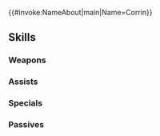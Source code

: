 {{#invoke:NameAbout|main|Name=Corrin}}{{HeroPage Tabs}}
{{Hero Infobox
|Name=Corrin
|Person=Corrin M
|Title=Bloodbound Beast
|WeaponType=Blue Breath
|Origin=Fire Emblem Fates
|Gender=Male
|MoveType=Infantry
|actorJP=島﨑信長
|actorEN=Cam Clarke
|artist=argon
|additionDate=May 7, 2020
|releaseDate=May 8, 2020
|randomStartTime=2020-06-08T07:00:00Z
|poolDate=May 29, 2020
|poolRarities=5
|TagID=暴走カムイ男
|InternalID=518
|Properties=fallen,specRate_202302
|cv1=11
|cv2=100100
|description=A prince born in Hoshido but raised in Nohr. Within the blood coursing through his veins, a brutal presence lies sleeping. Appears in Fire Emblem Fates.
}}
{{Stats Page
|Lv1HP=18|Lv1ATK=8|Lv1SPD=8|Lv1DEF=5|Lv1RES=4
|GRHP=55|GRATK=70|GRSPD=70|GRDEF=65|GRRES=50
}}
==Skills==
===Weapons===
{{Weapons Table
|weapon1=Fire Breath
|weapon1Default=1
|weapon1Unlock=1
|weapon2=Fire Breath+
|weapon2Default=2
|weapon2Unlock=2
|weapon3=Flametongue
|weapon3Default=4
|weapon3Unlock=3
|weapon4=Brutal Breath
|weapon4Default=5
|weapon4Unlock=5
}}
===Assists===
{{Assists Table
}}
===Specials===
{{Specials Table
|special1=Night Sky
|special1Default=4
|special1Unlock=3
|special2=Glimmer
|special2Default=
|special2Unlock=4
}}
===Passives===
{{Passives Table
|passiveA1=Atk/Spd Solo 1
|passiveA2=Atk/Spd Solo 2
|passiveA3=Atk/Spd Solo 3
|passiveA4=Atk/Spd Solo 4
|passiveA1Unlock=2
|passiveA2Unlock=3
|passiveA3Unlock=4
|passiveA4Unlock=5
|passiveB1=Null Follow-Up 1
|passiveB2=Null Follow-Up 2
|passiveB3=Null Follow-Up 3
|passiveB1Unlock=3
|passiveB2Unlock=4
|passiveB3Unlock=5
|passiveC1=Rouse Spd/Def 1
|passiveC2=Rouse Spd/Def 2
|passiveC3=Rouse Spd/Def 3
|passiveC1Unlock=1
|passiveC2Unlock=2
|passiveC3Unlock=4
}}
{{Heroes Navbox}}